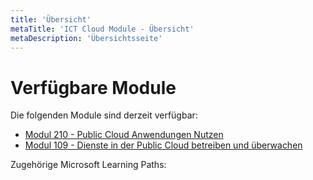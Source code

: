 ```yaml
---
title: 'Übersicht'
metaTitle: 'ICT Cloud Module - Übersicht'
metaDescription: 'Übersichtsseite'
---
```



# Verfügbare Module

Die folgenden Module sind derzeit verfügbar:

- [Modul 210 - Public Cloud Anwendungen Nutzen](/module_210)
- [Modul 109 - Dienste in der Public Cloud betreiben und überwachen](/module_109)

Zugehörige Microsoft Learning Paths:

<LearningPath id="1234" />
